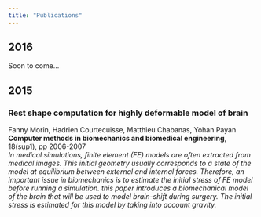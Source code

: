 ```yaml
---
title: "Publications"
---
```

## 2016

Soon to come...

## 2015

### Rest shape computation for highly deformable model of brain <a href="https://hal.archives-ouvertes.fr/hal-01217673v1/document"><i class="fa fa-file-pdf-o" aria-hidden="true"></i></a>
Fanny Morin, Hadrien Courtecuisse, Matthieu Chabanas, Yohan Payan<br>
**Computer methods in biomechanics and biomedical engineering**, 18(sup1), pp 2006-2007  
<i class="fa fa-angle-double-left" aria-hidden="true"></i>
*In medical simulations, finite element (FE) models are often extracted from medical images. This initial geometry usually corresponds to a state of the model at equilibrium between external and internal forces. Therefore, an important issue in biomechanics is to estimate the initial stress of FE model before running a simulation. this paper introduces a biomechanical model of the brain that will be used to model brain-shift during surgery. The initial stress is estimated for this model by taking into account gravity.*
<i class="fa fa-angle-double-right" aria-hidden="true"></i>
